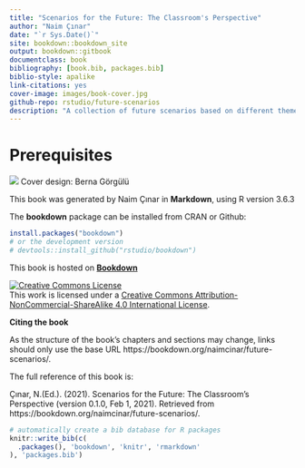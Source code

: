 ```yaml
--- 
title: "Scenarios for the Future: The Classroom's Perspective"
author: "Naim Çınar"
date: "`r Sys.Date()`"
site: bookdown::bookdown_site
output: bookdown::gitbook
documentclass: book
bibliography: [book.bib, packages.bib]
biblio-style: apalike
link-citations: yes
cover-image: images/book-cover.jpg
github-repo: rstudio/future-scenarios
description: "A collection of future scenarios based on different themes and scenario archetypes"
---
```


# Prerequisites {-}

![](images/book-cover.jpg)
Cover design: Berna Görgülü

This book was generated by Naim Çınar in **Markdown**, using R version 3.6.3

The **bookdown** package can be installed from CRAN or Github:

```r
install.packages("bookdown")
# or the development version
# devtools::install_github("rstudio/bookdown")
```

This book is hosted on **[Bookdown](https://bookdown.org)**

<a rel="license" markdown="1" href="http://creativecommons.org/licenses/by-nc-sa/4.0/"><img alt="Creative Commons License" style="border-width:0" src="https://i.creativecommons.org/l/by-nc-sa/4.0/88x31.png" /></a><br />This work is licensed under a <a rel="license" href="http://creativecommons.org/licenses/by-nc-sa/4.0/">Creative Commons Attribution-NonCommercial-ShareAlike 4.0 International License</a>.

**Citing the book**

As the structure of the book’s chapters and sections may change, links should only use the base URL https://bookdown.org/naimcinar/future-scenarios/.

The full reference of this book is:

Çınar, N.(Ed.). (2021). Scenarios for the Future: The Classroom's Perspective (version 0.1.0, Feb 1, 2021).
Retrieved from https://bookdown.org/naimcinar/future-scenarios/.


```r
# automatically create a bib database for R packages
knitr::write_bib(c(
  .packages(), 'bookdown', 'knitr', 'rmarkdown'
), 'packages.bib')
```
